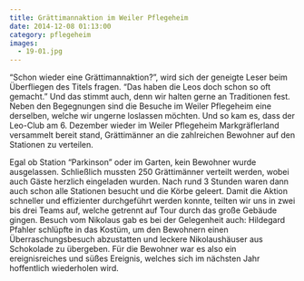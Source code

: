 ```yaml
---
title: Grättimannaktion im Weiler Pflegeheim
date: 2014-12-08 01:13:00
category: pflegeheim
images:
  - 19-01.jpg
---
```


“Schon wieder eine Grättimannaktion?”, wird sich der geneigte Leser beim Überfliegen des Titels fragen. “Das haben die Leos doch schon so oft gemacht.” Und das stimmt auch, denn wir halten gerne an Traditionen fest. Neben den Begegnungen sind die Besuche im Weiler Pflegeheim eine derselben, welche wir ungerne loslassen möchten. Und so kam es, dass der Leo-Club am 6. Dezember wieder im Weiler Pflegeheim Markgräflerland versammelt bereit stand, Grättimänner an die zahlreichen Bewohner auf den Stationen zu verteilen.

Egal ob Station “Parkinson” oder im Garten, kein Bewohner wurde ausgelassen. Schließlich mussten 250 Grättimänner verteilt werden, wobei auch Gäste herzlich eingeladen wurden. Nach rund 3 Stunden waren dann auch schon alle Stationen besucht und die Körbe geleert. Damit die Aktion schneller und effizienter durchgeführt werden konnte, teilten wir uns in zwei bis drei Teams auf, welche getrennt auf Tour durch das große Gebäude gingen.
Besuch vom Nikolaus gab es bei der Gelegenheit auch: Hildegard Pfahler schlüpfte in das Kostüm, um den Bewohnern einen Überraschungsbesuch abzustatten und leckere Nikolaushäuser aus Schokolade zu übergeben. Für die Bewohner war es also ein ereignisreiches und süßes Ereignis, welches sich im nächsten Jahr hoffentlich wiederholen wird.

